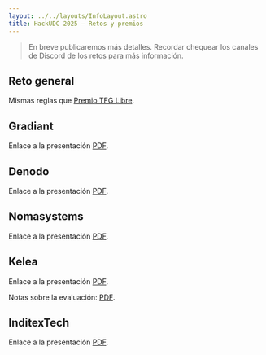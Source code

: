 ```yaml
---
layout: ../../layouts/InfoLayout.astro
title: HackUDC 2025 — Retos y premios
---
```


> En breve publicaremos más detalles. Recordar chequear los canales de Discord de los retos para más información.

## Reto general

Mismas reglas que [Premio TFG Libre](https://premio.cixug.gal).

## Gradiant

Enlace a la presentación [PDF](/1-GRADIANT.pdf).

## Denodo

Enlace a la presentación [PDF](/2-DENODO.pdf).

## Nomasystems

Enlace a la presentación [PDF](/3-NOMASYSTEMS.pdf).

## Kelea

Enlace a la presentación [PDF](/4-KELEA.pdf).

Notas sobre la evaluación: [PDF](/4-KELEA-EV.pdf).

## InditexTech

Enlace a la presentación [PDF](/5-INDITEX.pdf).
